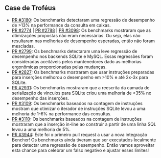 ## Case de Troféus

- [PR #3180][pr 3180]: Os benchmarks detectaram uma regressão de desempenho de >13% na performance da consulta em caixas.
- [PR #2774][pr 2774] | [PR #2788][pr 2788] | [PR #3098][pr 3098]: Os benchmarks mostraram que as otimizações propostas não eram necessárias.
Ou seja, elas não resultaram nas melhorias de desempenho esperadas, então não foram mescladas.
- [PR #2799][pr 2799]: Os benchmarks detectaram uma leve regressão de desempenho nos backends SQLite e MySQL.
Essas regressões foram consideradas aceitáveis pelos mantenedores dado as melhorias ergonômicas proporcionadas pelas mudanças.
- [PR #2827][pr 2827]: Os benchmarks mostraram que usar instruções preparadas para inserções melhorou o desempenho em >10% e até 2x-3x para SQLite.
- [PR #2931][pr 2931]: Os benchmarks mostraram que a reescrita da camada de serialização de vínculos para SQLite criou uma melhoria de >35% no desempenho das inserções.
- [PR #3109][pr 3109]: Os benchmarks baseados na contagem de instruções mostram que otimizar o iterador de instruções SQLite levou a uma melhoria de 1-6% na performance das consultas.
- [PR #3110][pr 3110]: Os benchmarks baseados na contagem de instruções mostraram que a inserção in-line ao construir a partir de uma linha SQL levou a uma melhoria de 5%.
- [PR #3944][pr 3944]: Este foi o primeiro pull request a usar a nova integração Bencher!
Os benchmarks ainda tiveram que ser executados localmente para detectar uma regressão de desempenho.
Então vamos aproveitar esta chance para celebrar um falso negativo e ajustar esses limites!

[pr 3180]: https://github.com/diesel-rs/diesel/pull/3180
[pr 2774]: https://github.com/diesel-rs/diesel/pull/2774
[pr 2788]: https://github.com/diesel-rs/diesel/pull/2788
[pr 3098]: https://github.com/diesel-rs/diesel/pull/3098
[pr 2799]: https://github.com/diesel-rs/diesel/pull/2799
[pr 2827]: https://github.com/diesel-rs/diesel/pull/2827
[pr 2931]: https://github.com/diesel-rs/diesel/pull/2931
[pr 3109]: https://github.com/diesel-rs/diesel/pull/3109
[pr 3110]: https://github.com/diesel-rs/diesel/pull/3110
[pr 3944]: https://github.com/diesel-rs/diesel/pull/3944